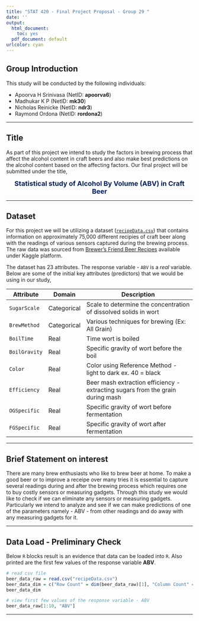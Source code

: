 ```yaml
---
title: "STAT 420 - Final Project Proposal - Group 29 "
date: ''
output:
  html_document: 
    toc: yes
  pdf_document: default
urlcolor: cyan
---
```




## Group Introduction

This study will be conducted by the following individuals:

 - Apoorva H Srinivasa (NetID: **apoorva6**)
 - Madhukar K P (NetID: **mk30**)
 - Nicholas Reinicke (NetID: **ndr3**)
 - Raymond Ordona (NetID: **rordona2**)

***

## Title

As part of this project we intend to study the factors in brewing process that affect the alcohol content in craft beers and also make best predictions on the alcohol content based on the affecting factors. Our final project will be submitted under the title,

<center><font size="4" color="#002060">**Statistical study of Alcohol By Volume (ABV) in Craft Beer**</font></center>

***

## Dataset

For this project we will be utilizing a dataset ([`recipeData.csv`](recipeData.csv)) that contains information on approximately 75,000 different recipies of craft beer along with the readings of various sensors captured during the brewing process. The raw data was sourced from [Brewer's Friend Beer Recipes](https://www.kaggle.com/jtrofe/beer-recipes) available under Kaggle platform.

The dataset has 23 attributes. The response variable - `ABV` is a *real* variable. Below are some of the initial key attributes (predictors) that we would be using in our study,

| Attribute     | Domain      | Description                                                                    |
|---------------|-------------|--------------------------------------------------------------------------------|
| `SugarScale`  | Categorical | Scale to determine the concentration of dissolved solids in wort |
| `BrewMethod`  | Categorical | Various techniques for brewing (Ex: All Grain) |
| `BoilTime`    | Real        | Time wort is boiled |
| `BoilGravity` | Real        | Specific gravity of wort before the boil |
| `Color`       | Real        | Color using Reference Method - light to dark ex. 40 = black |
| `Efficiency`  | Real        | Beer mash extraction efficiency - extracting sugars from the grain during mash |
| `OGSpecific`  | Real        | Specific gravity of wort before fermentation |
| `FGSpecific`  | Real        | Specific gravity of wort after fermentation |

***

## Brief Statement on interest

There are many brew enthusiasts who like to brew beer at home. To make a good beer or to improve a receipe over many tries it is essential to capture several readings during and after the brewing process which requires one to buy costly sensors or measuring gadgets. Through this study we would like to check if we can eliminate any sensors or measuring gadgets. Particularly we intend to analyze and see if we can make predictions of one of the parameters namely - ABV - from other readings and do away with any measuring gadgets for it.

***

## Data Load - Preliminary Check

Below `R` blocks result is an evidence that data can be loaded into `R`. Also printed are the first few values of the response variable **ABV**.

```r
# read csv file
beer_data_raw = read.csv("recipeData.csv")
beer_data_dim = c("Row Count" = dim(beer_data_raw)[1], "Column Count" = dim(beer_data_raw)[2])
beer_data_dim

# view first few values of the response variable - ABV
beer_data_raw[1:10, "ABV"]
```

***
